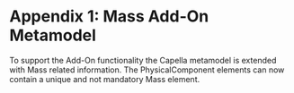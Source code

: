 <!--
  Copyright (c) 2022 THALES GLOBAL SERVICES.
  All rights reserved. This program and the accompanying materials
  are made available under the terms of the Eclipse Public License v1.0
  which accompanies this distribution, and is available at
  http://www.eclipse.org/legal/epl-v10.html

  Contributors:
       Thales - initial API and implementation
-->
=Appendix 1: Mass Add-On Metamodel=

To support the Add-On functionality the Capella metamodel is extended with Mass related information. The PhysicalComponent elements can now contain a unique and not mandatory Mass element. 
